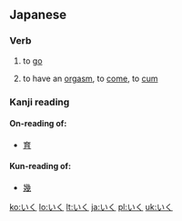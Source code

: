 ==Japanese==

===Verb===
{{ja-verb|h|type=1|rom=iku}}

# {{ja-def|行く}} to [[go]]
# {{context|colloquial|lang=ja}} to have an [[orgasm]], to [[come]], to [[cum]]

===Kanji reading===
{{ja-kanjireading|rom=iku}}

====On-reading of:====
* [[育]]

====Kun-reading of:====
* [[幾]]

[[ko:いく]]
[[lo:いく]]
[[lt:いく]]
[[ja:いく]]
[[pl:いく]]
[[uk:いく]]